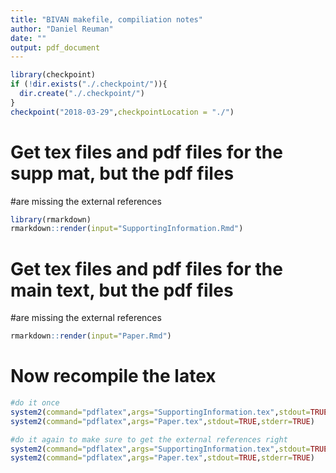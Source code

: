 ```yaml
---
title: "BIVAN makefile, compiliation notes"
author: "Daniel Reuman"
date: ""
output: pdf_document
---
```


<!--checkpoint package-->
```r
library(checkpoint)
if (!dir.exists("./.checkpoint/")){
  dir.create("./.checkpoint/")
}
checkpoint("2018-03-29",checkpointLocation = "./")
```

# Get tex files and pdf files for the supp mat, but the pdf files 
#are missing the external references 

```r
library(rmarkdown)
rmarkdown::render(input="SupportingInformation.Rmd") 
```

# Get tex files and pdf files for the main text, but the pdf files 
#are missing the external references 

```r
rmarkdown::render(input="Paper.Rmd") 
```

# Now recompile the latex

```r
#do it once
system2(command="pdflatex",args="SupportingInformation.tex",stdout=TRUE,stderr=TRUE)
system2(command="pdflatex",args="Paper.tex",stdout=TRUE,stderr=TRUE)

#do it again to make sure to get the external references right
system2(command="pdflatex",args="SupportingInformation.tex",stdout=TRUE,stderr=TRUE)
system2(command="pdflatex",args="Paper.tex",stdout=TRUE,stderr=TRUE)
```